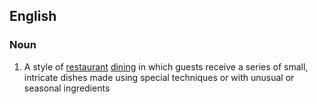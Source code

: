 ==English==

===Noun===
{{wikipedia}}
{{en-noun|sg=[[tasting]] [[menu]]}}

# A style of [[restaurant]] [[dining]] in which guests receive a series of small, intricate dishes made using special techniques or with unusual or seasonal ingredients
